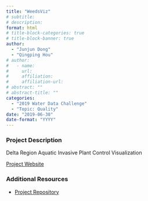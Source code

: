 ```yaml
---
title: "WeedsViz"
# subtitle: 
# description: 
format: html
# title-block-categories: true
# title-block-banner: true
author: 
  - "Junjun Dong"
  - "Qingping Hou"
# author:
#   - name: 
#     url: 
#     affiliation: 
#     affiliation-url:
# abstract: ""
# abstract-title: ""
categories: 
  - "2019 Water Data Challenge"
  - "Topic: Quality"
date: "2019-06-30"
date-format: "YYYY"
---
```


<!-- COMMENT
## params_NOTUSED-proj_title

#### Year: params_NOTUSED-year

#### Topics: params_NOTUSED-topics

#### Awards: params_NOTUSED-awards

#### Team Members: params_NOTUSED-team_members
UNCOMMENT -->

### Project Description

Delta Region Aquatic Invasive Plant Control Visualization

[Project Website](https://junjunjd.github.io/WeedsViz/)

### Additional Resources

- [Project Repository](https://github.com/junjunjd/WeedsViz)
